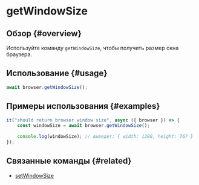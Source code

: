 # getWindowSize

## Обзор {#overview}

Используйте команду `getWindowSize`, чтобы получить размер окна браузера.

## Использование {#usage}

```javascript
await browser.getWindowSize();
```

## Примеры использования {#examples}

```javascript
it("should return browser window size", async ({ browser }) => {
    const windowSize = await browser.getWindowSize();

    console.log(windowSize); // выведет: { width: 1280, height: 767 }
});
```

## Связанные команды {#related}

-   [setWindowSize](../setWindowSize)
